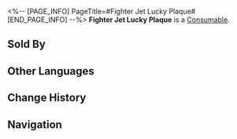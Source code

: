 <%-- [PAGE_INFO]
PageTitle=#Fighter Jet Lucky Plaque#
[END_PAGE_INFO] --%>
{{Item Infobox
|id          = 408205
|image       = Item Fighter Jet Lucky Plaque.png
|type        = Consumable
|invCategory = Consumables
|rarity      = 1
|effect      = Upon use, immediately recovers 2 Technique Points for the team.
|description = Xianzhou residents believe that if a starskiff can safely endure until retirement, it harbors auspicious energy within it. They create talismans using materials from such ships, seeking good fortune. These wooden plaques often have the inscription "Safe" on the front and "Departure" on the back.
|source1     = [[Oldies Depot]]
}}
{{Description|''"Lately, there have been more and more counterfeit goods. Some of these lucky plaques are completely shoddy! Look at this fake one, it has 'Reverent Departure' carved on the front and 'Respectful Entry' on the other side."''}}
'''Fighter Jet Lucky Plaque''' is a [[Consumable]].

==Sold By==
{{Shop Availability}}

==Other Languages==
{{Other Languages
|en   = Fighter Jet Lucky Plaque
|zhs  = 斗舰福牌
|zht  = 鬥艦福牌
|ja   = 戦闘艦福牌
|ko   = 군함 행운패
|es   = Placa de la suerte de nave de combate
|fr   = Plaque porte-bonheur de vaisseau de combat
|ru   = Счастливая дощечка из истребителя
|th   = Fighter Jet Lucky Plaque
|vi   = Thẻ May Mắn Chiến Hạm
|de   = Kampfjet-Glückstafel
|id   = Fighter Jet Lucky Plaque
|pt   = Placa da Sorte de Jato de Combate
}}

==Change History==
{{Change History|2.0}}

==Navigation==
{{Consumable Navbox}}